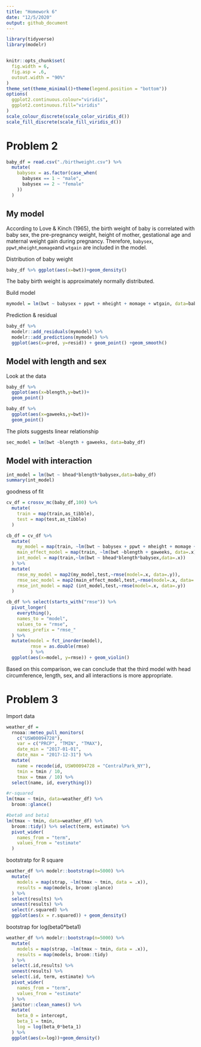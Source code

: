 ```yaml
---
title: "Homework 6"
date: "12/5/2020"
output: github_document
---
```


```r
library(tidyverse)
library(modelr)


knitr::opts_chunk$set(
  fig.width = 6,
  fig.asp = .6,
  outout.width = "90%"
)
theme_set(theme_minimal()+theme(legend.position = "bottom"))
options(
  ggplot2.continuous.colour="viridis",
  ggplot2.continuous.fill="viridis"
)
scale_colour_discrete(scale_color_viridis_d())
scale_fill_discrete(scale_fill_viridis_d())
```

# Problem 2

```r
baby_df = read.csv("./birthweight.csv") %>% 
  mutate(
    babysex = as.factor(case_when(
      babysex == 1 ~ "male",
      babysex == 2 ~ "female"
    ))
  )
```


## My model

According to Love & Kinch (1965), the birth weight of baby is correlated with baby sex, the pre-pregnancy weight, height of mother, gestational age and maternal weight gain during pregnancy. 
Therefore, `babysex`, `ppwt`,`mheight`,`momage`and `wtgain` are included in the model.

Distribution of baby weight

```r
baby_df %>% ggplot(aes(x=bwt))+geom_density()
```

The baby birth weight is approximately normally distributed.

Build model

```r
mymodel = lm(bwt ~ babysex + ppwt + mheight + momage + wtgain, data=baby_df)
```

Prediction & residual

```r
baby_df %>% 
  modelr::add_residuals(mymodel) %>% 
  modelr::add_predictions(mymodel) %>% 
  ggplot(aes(x=pred, y=resid)) + geom_point() +geom_smooth()
```


## Model with length and sex

Look at the data

```r
baby_df %>% 
  ggplot(aes(x=blength,y=bwt))+
  geom_point()

baby_df %>% 
  ggplot(aes(x=gaweeks,y=bwt))+
  geom_point()
```

The plots suggests linear relationship

```r
sec_model = lm(bwt ~blength + gaweeks, data=baby_df)
```


## Model with interaction

```r
int_model = lm(bwt ~ bhead*blength*babysex,data=baby_df)
summary(int_model)
```

goodness of fit
```r
cv_df = crossv_mc(baby_df,100) %>% 
  mutate(
    train = map(train,as_tibble),
    test = map(test,as_tibble)
  )
```

```r
cb_df = cv_df %>% 
  mutate(
    my_model = map(train, ~lm(bwt ~ babysex + ppwt + mheight + momage + wtgain , data=.x)),
    main_effect_model = map(train, ~lm(bwt ~blength + gaweeks, data=.x)),
    int_model = map(train,~lm(bwt ~ bhead*blength*babysex,data=.x))
  ) %>% 
  mutate(
    rmse_my_model = map2(my_model,test,~rmse(model=.x, data=.y)),
    rmse_sec_model = map2(main_effect_model,test,~rmse(model=.x, data=.y)),
    rmse_int_model = map2 (int_model,test,~rmse(model=.x, data=.y))
  )
```

```r
cb_df %>% select(starts_with("rmse")) %>% 
  pivot_longer(
    everything(),
    names_to = "model",
    values_to = "rmse",
    names_prefix = "rmse_"
  ) %>% 
  mutate(model = fct_inorder(model),
         rmse = as.double(rmse)
         ) %>% 
  ggplot(aes(x=model, y=rmse)) + geom_violin()
```


Based on this comparison, we can conclude that the third model with head circumference, length, sex, and all interactions is more appropriate. 


# Problem 3

Import data

```r
weather_df = 
  rnoaa::meteo_pull_monitors(
    c("USW00094728"),
    var = c("PRCP", "TMIN", "TMAX"), 
    date_min = "2017-01-01",
    date_max = "2017-12-31") %>%
  mutate(
    name = recode(id, USW00094728 = "CentralPark_NY"),
    tmin = tmin / 10,
    tmax = tmax / 10) %>%
  select(name, id, everything())
```

```r
#r-squared
lm(tmax ~ tmin, data=weather_df) %>% 
  broom::glance()

#beta0 and beta1
lm(tmax ~ tmin, data=weather_df) %>% 
  broom::tidy() %>% select(term, estimate) %>% 
  pivot_wider(
    names_from = "term",
    values_from = "estimate"
  )
```


bootstratp for R square

```r
weather_df %>% modelr::bootstrap(n=5000) %>% 
  mutate(
    models = map(strap, ~lm(tmax ~ tmin, data = .x)),
    results = map(models, broom::glance)
  ) %>% 
  select(results) %>% 
  unnest(results) %>% 
  select(r.squared) %>% 
  ggplot(aes(x = r.squared)) + geom_density()
```



bootstrap for log(beta0*beta1)

```r
weather_df %>% modelr::bootstrap(n=5000) %>% 
  mutate(
    models = map(strap, ~lm(tmax ~ tmin, data = .x)),
    results = map(models, broom::tidy)
  ) %>% 
  select(.id,results) %>% 
  unnest(results) %>% 
  select(.id, term, estimate) %>% 
  pivot_wider(
    names_from = "term",
    values_from = "estimate"
  ) %>% 
  janitor::clean_names() %>% 
  mutate(
    beta_0 = intercept,
    beta_1 = tmin,
    log = log(beta_0*beta_1)
  ) %>% 
  ggplot(aes(x=log))+geom_density()
```











